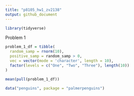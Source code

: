 ```yaml
---
title: "p8105_hw1_zv2138"
output: github_document
---
```


```r
library(tidyverse)
```

Problem 1 
```r
problem_1_df = tibble(
  random_samp = rnorm(10),
  positive_samp = random_samp > 0,
  vec = vector(mode = 'character', length = 10),
  factor(levels = c("One", "Two", "Three"), length(10))
)
```

```r
mean(pull(problem_1_df))
```


```r
data("penguins", package = "palmerpenguins")
```

